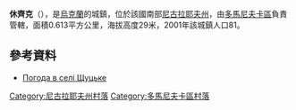{{coord|47|42|50|N|31|9|0|E|scale:100000|display=title}}

'''休齊克'''（{{lang-uk|Щуцьке}}），是[[烏克蘭|烏克蘭]]的城鎮，位於該國南部[[尼古拉耶夫州|尼古拉耶夫州]]，由[[多馬尼夫卡區|多馬尼夫卡區]]負責管轄，面積0.613平方公里，海拔高度29米，2001年該城鎮人口81。

==參考資料==
* [http://weather.in.ua/ua/nikolaevskaja/29296 Погода в селі Щуцьке] {{Wayback|url=http://weather.in.ua/ua/nikolaevskaja/29296 |date=20160606232034 }}

[[Category:尼古拉耶夫州村落|Category:尼古拉耶夫州村落]]
[[Category:多馬尼夫卡區村落|Category:多馬尼夫卡區村落]]


{{Mykolaiv-geo-stub}}